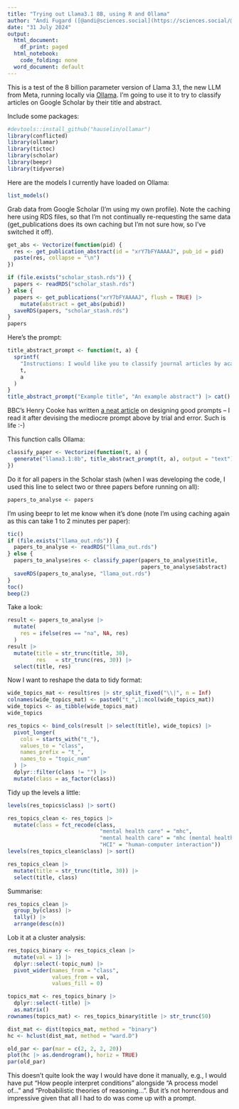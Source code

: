 ```yaml
---
title: "Trying out Llama3.1 8B, using R and Ollama"
author: "Andi Fugard ([@andi@sciences.social](https://sciences.social/@andi))"
date: "31 July 2024"
output:
  html_document:
    df_print: paged
  html_notebook:
    code_folding: none
  word_document: default
---
```



This is a test of the 8 billion parameter version of Llama 3.1, the new LLM from Meta, running locally via [Ollama](https://ollama.com/). I'm going to use it to try to classify articles on Google Scholar by their title and abstract.

Include some packages:

```r
#devtools::install_github("hauselin/ollamar")
library(conflicted)
library(ollamar)
library(tictoc)
library(scholar)
library(beepr)
library(tidyverse)
```

Here are the models I currently have loaded on Ollama:

```r
list_models()
```

Grab data from Google Scholar (I'm using my own profile). Note the caching here using RDS files, so that I'm not continually re-requesting the same data (get_publications does its own caching but I'm not sure how, so I've switched it off).

```r
get_abs <- Vectorize(function(pid) {
  res <- get_publication_abstract(id = "xrY7bFYAAAAJ", pub_id = pid)
  paste(res, collapse = "\n")
})

if (file.exists("scholar_stash.rds")) {
  papers <- readRDS("scholar_stash.rds")
} else {
  papers <- get_publications("xrY7bFYAAAAJ", flush = TRUE) |>
    mutate(abstract = get_abs(pubid))
  saveRDS(papers, "scholar_stash.rds")
}
papers
```


Here's the prompt:

```r
title_abstract_prompt <- function(t, a) {
  sprintf(
    "Instructions: I would like you to classify journal articles by academic discipline and subdiscipline please, based only on the article's title and abstract. If you don't know, answer 'NA'. Be concise, using a small number of words. If the article belongs to more than one category, separate each one with '|'. An example response would be 'psychology|reasoning|evaluation'. Another example response would be 'research methods|qualitative'. Your answer should be the category or categories, with no other text, no quotation marks, do not provide an explanation, and all lower case please. Use British English naming conventions. The input is:\n\nTitle: %s\n\nAbstract: %s",
    t,
    a
  )
}
title_abstract_prompt("Example title", "An example abstract") |> cat()
```

BBC's Henry Cooke has written [a neat article](https://www.bbc.co.uk/rd/blog/2024-06-mitigating-llm-hallucinations-in-text-summarisation) on designing good prompts -- I read it after devising the mediocre prompt above by trial and error. Such is life :-)


This function calls Ollama:

```r
classify_paper <- Vectorize(function(t, a) {
  generate("llama3.1:8b", title_abstract_prompt(t, a), output = "text") |> as.vector()
})
```


Do it for all papers in the Scholar stash (when I was developing the code, I used this line to select two or three papers before running on all):

```r
papers_to_analyse <- papers
```

I'm using beepr to let me know when it's done (note I'm using caching again as this can take 1 to 2 minutes per paper):

```r
tic()
if (file.exists("llama_out.rds")) {
  papers_to_analyse <- readRDS("llama_out.rds")
} else {
  papers_to_analyse$res <- classify_paper(papers_to_analyse$title,
                                          papers_to_analyse$abstract)
  saveRDS(papers_to_analyse, "llama_out.rds")
}
toc()
beep(2)
```

Take a look:

```r
result <- papers_to_analyse |>
  mutate(
    res = ifelse(res == "na", NA, res)
  )
result |>
  mutate(title = str_trunc(title, 30),
         res   = str_trunc(res, 30)) |>
  select(title, res)
```


Now I want to reshape the data to tidy format:

```r
wide_topics_mat <- result$res |> str_split_fixed("\\|", n = Inf)
colnames(wide_topics_mat) <- paste0("t_",1:ncol(wide_topics_mat))
wide_topics <- as_tibble(wide_topics_mat)
wide_topics
```


```r
res_topics <- bind_cols(result |> select(title), wide_topics) |>
  pivot_longer(
    cols = starts_with("t_"),
    values_to = "class",
    names_prefix = "t_",
    names_to = "topic_num"
  ) |>
  dplyr::filter(class != "") |>
  mutate(class = as_factor(class))
```


Tidy up the levels a little:

```r
levels(res_topics$class) |> sort()
```


```r
res_topics_clean <- res_topics |>
  mutate(class = fct_recode(class,
                             "mental health care" = "mhc",
                             "mental health care" = "mhc (mental health care)",
                             "HCI" = "human-computer interaction"))
levels(res_topics_clean$class) |> sort()
```


```r
res_topics_clean |>
  mutate(title = str_trunc(title, 30)) |>
  select(title, class)
```


Summarise:

```r
res_topics_clean |>
  group_by(class) |>
  tally() |>
  arrange(desc(n))
```


Lob it at a cluster analysis:

```r
res_topics_binary <- res_topics_clean |>
  mutate(val = 1) |>
  dplyr::select(-topic_num) |>
  pivot_wider(names_from = "class",
              values_from = val,
              values_fill = 0)

topics_mat <- res_topics_binary |>
  dplyr::select(-title) |>
  as.matrix()
rownames(topics_mat) <- res_topics_binary$title |> str_trunc(50)

dist_mat <- dist(topics_mat, method = "binary")
hc <- hclust(dist_mat, method = "ward.D")

old_par <- par(mar = c(2, 2, 2, 20))
plot(hc |> as.dendrogram(), horiz = TRUE)
par(old_par)
```


This doesn't quite look the way I would have done it manually, e.g., I would have put "How people interpret conditions" alongside "A process model of..." and "Probabilistic theories of reasoning...". But it's not horrendous and impressive given that all I had to do was come up with a prompt.


